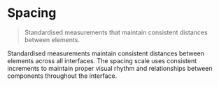 
<Meta title="Foundations/Tokens/Spacing" />

# Spacing

> Standardised measurements that maintain consistent distances between elements.

Standardised measurements maintain consistent distances between elements across
all interfaces. The spacing scale uses consistent increments to maintain proper
visual rhythm and relationships between components throughout the interface.

<Tokens collection="spacing" />
